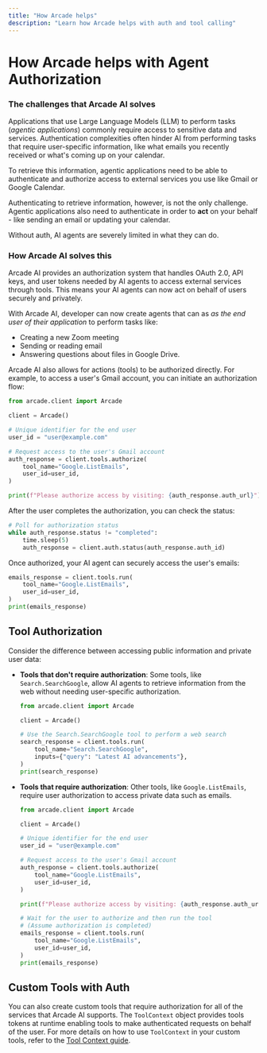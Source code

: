 ```yaml
---
title: "How Arcade helps"
description: "Learn how Arcade helps with auth and tool calling"
---
```


# How Arcade helps with Agent Authorization

### The challenges that Arcade AI solves

Applications that use Large Language Models (LLM) to perform tasks (_agentic applications_) commonly require access to sensitive data and services. Authentication complexities often hinder AI from performing tasks that require user-specific information, like what emails you recently received or what's coming up on your calendar.

To retrieve this information, agentic applications need to be able to authenticate and authorize access to external services you use like Gmail or Google Calendar.

Authenticating to retrieve information, however, is not the only challenge. Agentic applications also need to authenticate in order to **act** on your behalf - like sending an email or updating your calendar.

Without auth, AI agents are severely limited in what they can do.

### How Arcade AI solves this

Arcade AI provides an authorization system that handles OAuth 2.0, API keys, and user tokens needed by AI agents to access external services through tools. This means your AI agents can now act on behalf of users securely and privately.

With Arcade AI, developer can now create agents that can as _as the end user of their application_ to perform tasks like:

- Creating a new Zoom meeting
- Sending or reading email
- Answering questions about files in Google Drive.

Arcade AI also allows for actions (tools) to be authorized directly. For example, to access a user's Gmail account, you can initiate an authorization flow:

```python
from arcade.client import Arcade

client = Arcade()

# Unique identifier for the end user
user_id = "user@example.com"

# Request access to the user's Gmail account
auth_response = client.tools.authorize(
    tool_name="Google.ListEmails",
    user_id=user_id,
)

print(f"Please authorize access by visiting: {auth_response.auth_url}")
```

After the user completes the authorization, you can check the status:

```python
# Poll for authorization status
while auth_response.status != "completed":
    time.sleep(5)
    auth_response = client.auth.status(auth_response.auth_id)
```

Once authorized, your AI agent can securely access the user's emails:

```python
emails_response = client.tools.run(
    tool_name="Google.ListEmails",
    user_id=user_id,
)
print(emails_response)
```

## Tool Authorization

Consider the difference between accessing public information and private user data:

- **Tools that don't require authorization**: Some tools, like `Search.SearchGoogle`, allow AI agents to retrieve information from the web without needing user-specific authorization.

  ```python
  from arcade.client import Arcade

  client = Arcade()

  # Use the Search.SearchGoogle tool to perform a web search
  search_response = client.tools.run(
      tool_name="Search.SearchGoogle",
      inputs={"query": "Latest AI advancements"},
  )
  print(search_response)
  ```

- **Tools that require authorization**: Other tools, like `Google.ListEmails`, require user authorization to access private data such as emails.

  ```python
  from arcade.client import Arcade

  client = Arcade()

  # Unique identifier for the end user
  user_id = "user@example.com"

  # Request access to the user's Gmail account
  auth_response = client.tools.authorize(
      tool_name="Google.ListEmails",
      user_id=user_id,
  )

  print(f"Please authorize access by visiting: {auth_response.auth_url}")

  # Wait for the user to authorize and then run the tool
  # (Assume authorization is completed)
  emails_response = client.tools.run(
      tool_name="Google.ListEmails",
      user_id=user_id,
  )
  print(emails_response)
  ```

## Custom Tools with Auth

You can also create custom tools that require authorization for all of the services that Arcade AI supports. The `ToolContext` object provides tools tokens at runtime enabling tools to make authenticated requests on behalf of the user. For more details on how to use `ToolContext` in your custom tools, refer to the [Tool Context guide](/home/build-tools/tool-context).
